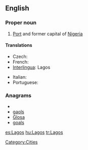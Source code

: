 ==English==

===Proper noun===
{{en-proper noun}}

# [[Port]] and former capital of [[Nigeria]]

====Translations====
{{trans-top|former capital of Nigeria}}
* Czech: {{t-|cs|Lagos|m}}
* French: {{t-|fr|Lagos}}
* [[Interlingua]]: Lagos
{{trans-mid}}
* Italian: {{t-|it|Lagos|f}}
* Portuguese: {{t-|pt|Lagos}}
{{trans-bottom}}

===Anagrams===
* {{alphagram|aglos}}
* [[gaols#English|gaols]]
* [[Glosa#English|Glosa]]
* [[goals#English|goals]]


[[Category:Cities]]

[[es:Lagos]]
[[hu:Lagos]]
[[tr:Lagos]]